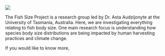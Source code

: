

![](fsp_logo_long.png)

The Fish Size Project is a research group led by Dr. Asta Audzijonyte at the University of Tasmania, Australia. Here, we are investigating everything relating to fish body size. One main research focus is understanding how species body size distributions are being impacted by human harvesting practices and climate change.

If you would like to know more,
